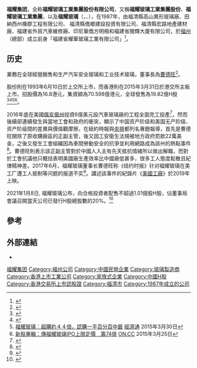 {{Infobox company
| name = 福耀玻璃工業集團股份有限公司<br/>Fuyao Glass Industry Group Co., Ltd.
| logo = <!-- 檔案不存在 File:Fuyao logo.svg -->
| trading_name = 
| type = [[上市公司|上市公司]]
| traded_as = {{sse|600660}}（[[A股|A股]]）
{{hkex|3606}}（[[H股|H股]]）
| genre = 
| foundation = 1987
| founder = [[曹德旺|曹德旺]]
| location = [[中国|中国]][[福建省|福建省]][[福清市|福清市]]
| origins = 
| key_people = [[曹德旺|曹德旺]]（董事長）
| area_served = 全球
| industry = [[玻璃|玻璃]]製造
| products = 汽車玻璃
| services = 
| revenue = 
| operating_income = 
| net_income = 
| num_employees = 10,000
| parent = 
| divisions = 
| subsid = 
| owner = 
| company_slogan = 
| homepage = {{URL|http://www.fuyaogroup.com/en|fuyaogroup.com}}
}}

'''福耀集团'''，全称'''福耀玻璃工業集團股份有限公司'''，又稱'''福耀玻璃工業集團股份'''、'''福耀玻璃工業集團'''，以及'''福耀玻璃'''（'''{{lang-en|Fuyao Glass Industry Group Co., Ltd.}}'''，{{sse|600660}}、{{hkex|3606}}），在1987年，由福清縣高山異形玻璃廠、田納西州橡膠工程有限公司、 福清縣僑鄉建設投資有限公司、福清縣宏路地產建材廠、福建省外貿汽車維修廠、印尼華僑方明梧和福建省閩輝大廈有限公司，於[[福州|福州]]（總部）成立前身「福建省耀華玻璃工業有限公司」<ref>{{Cite web |url=http://www.fuyaogroup.com/culture.php?history |title=福耀玻璃工業集團股份有限公司事紀 |accessdate=2016-07-01 |archiveurl=https://web.archive.org/web/20160611112216/http://www.fuyaogroup.com/culture.php?history |archivedate=2016-06-11 |deadurl=yes }}</ref>。

==历史==
業務在全球經營銷售和生产汽车安全玻璃和工业技术玻璃，董事長為[[曹德旺|曹德旺]]<ref>{{Cite web |url=http://www.fuyaogroup.com/about.php |title=福耀玻璃工業集團股份有限公司簡介 |access-date=2016-07-01 |archive-date=2019-09-17 |archive-url=https://web.archive.org/web/20190917060928/http://www.fuyaogroup.com/about.php |dead-url=no }}</ref>。

股份則在1993年6月10日於上交所上市，而香港則在2015年3月31日於港交所主板上市。招股價為16.8港元，集資額為70.598億港元，全球發售為19.82億H股<ref>{{Cite web |url=http://www.hkexnews.hk/listedco/listconews/SEHK/2015/0319/LTN20150319020_C.pdf |title=福耀玻璃工業集團股份有限公司招股資料 |access-date=2016-07-01 |archive-date=2020-11-27 |archive-url=https://web.archive.org/web/20201127140529/https://www1.hkexnews.hk/listedco/listconews/sehk/2015/0319/ltn20150319020_c.pdf |dead-url=no }}</ref><ref>{{Cite web |url=http://www.hkexnews.hk/listedco/listconews/SEHK/2015/0319/LTN20150319014_C.pdf |title=福耀玻璃工業集團股份有限公司招股公告 |access-date=2016-07-01 |archive-date=2016-08-21 |archive-url=https://web.archive.org/web/20160821091255/http://www.hkexnews.hk/listedco/listconews/SEHK/2015/0319/LTN20150319014_C.pdf |dead-url=no }}</ref><ref>[https://www.etnet.com.hk/www/tc/stocks/ci_ipo_news_detail.php?newsid=ETN250330215 福耀玻璃：超購約４４倍，認購一手百分百中籤] {{Wayback|url=https://www.etnet.com.hk/www/tc/stocks/ci_ipo_news_detail.php?newsid=ETN250330215 |date=20190527014932 }}[[經濟通|經濟通]] 2015年3月30日</ref><ref>[http://hk.on.cc/hk/bkn/cnt/finance/20150325/bkn-20150325092244548-0325_00842_001.html 新股專輯：傳福耀玻璃IPO上限定價　籌74億] {{Wayback|url=http://hk.on.cc/hk/bkn/cnt/finance/20150325/bkn-20150325092244548-0325_00842_001.html |date=20190601114658 }}[[ON.CC|ON.CC]] 2015年3月25日</ref>。

2016年底在美國[[俄亥俄州|俄亥俄州]]投資6億美元設汽車玻璃廠的工程全面完工投產<ref>{{Cite web |url=http://www.chinatimes.com/newspapers/20161220000105-260203 |title=福耀玻璃設廠美國投產 |accessdate=2017-06-20 |archive-date=2017-08-04 |archive-url=https://web.archive.org/web/20170804173155/http://www.chinatimes.com/newspapers/20161220000105-260203 |dead-url=no }}</ref>，然而後續卻連續發生與當地工會和政府的衝突，顯示了中国资产阶级和美国无产阶级、资产阶级間的差異與價值觀摩擦，在紐約時報與[[中国中央电视台|央視]]都列名專題報導，首先是曹德旺開除了原收購廠區的正副主管，後又因工安衛生法規被地方政府罰款22萬美金，之後又發生工會組織因為車間勞動安全的抗爭並利用網路成為該州的熱點事件<ref>{{Cite web |url=https://www.youtube.com/watch?v=92rTQtVA_DQ |title=央視官方頻道-在美投資的水土不服 |access-date=2017-06-20 |archive-date=2020-02-26 |archive-url=https://web.archive.org/web/20200226214743/https://www.youtube.com/watch?v=92rTQtVA_DQ&gl=US&hl=en |dead-url=no }}</ref>。曹德旺則表示該正副主管對於中國人入主有先天抵抗情緒所以做出解職，而對於工會抗議他只概括表明美國廠生產效率比中國廠低甚多，很多工人態度鬆散且紀律精神差。2017年6月，福耀玻璃董事长曹德旺称《纽约时报》针对福耀玻璃在美工厂遭工人抵制等问题的报道不实<ref>{{Cite web |url=http://news.xinhuanet.com/world/2017-06/20/c_1121179659.htm |title=曹德旺称《纽约时报》对福耀在美工厂报道不实 |access-date=2017-06-22 |archive-date=2017-11-22 |archive-url=https://web.archive.org/web/20171122090007/http://news.xinhuanet.com/world/2017-06/20/c_1121179659.htm |dead-url=no }}</ref>。講述該事件的紀錄片《[[美國工廠|美國工廠]]》於2019年上映。

2021年1月8日, 福耀玻璃公布，向合格投資者配售不超過1.01億股H股，佔董事局會議召開當天公司已發行H股總股數的20%。<ref>{{Cite web|title=福耀玻璃(03606.HK)擬配售不超過1.01億股H股|url=http://www.aastocks.com/tc/stocks/news/aafn-con/NOW.1067923/popular-news|accessdate=|author=|date=|format=|publisher=|language=}}</ref>

==參考==
{{reflist}}

==外部連結==
*{{Official|http://www.fuyaogroup.com }}

{{CSI-300}}
[[Category:福耀集团|]]
[[Category:福州公司|Category:福州公司]]
[[Category:中國民營企業|Category:中國民營企業]]
[[Category:玻璃製造商|Category:玻璃製造商]]
[[Category:香港上市工業公司|Category:香港上市工業公司]]
[[Category:家族式企業|Category:家族式企業]]
[[Category:中國H股|Category:中國H股]]
[[Category:香港交易所上市認股證|Category:香港交易所上市認股證]]
[[Category:福清市|Category:福清市]]
[[Category:1987年成立的公司|Category:1987年成立的公司]]